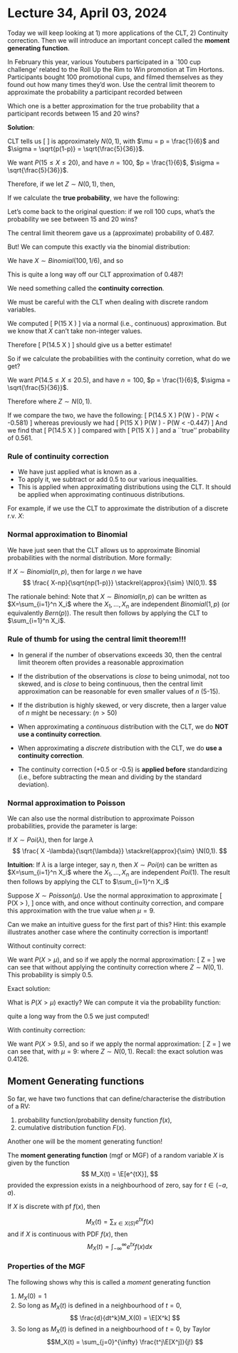 # Lecture 34, April 03, 2024

Today we will keep looking at 1) more applications of the CLT, 2) Continuity correction. Then we will introduce an important concept called the **moment generating function**.

::: {.example}
In February this year, various Youtubers participated in a `100 cup challenge' related to the Roll Up the Rim to Win promotion at Tim Hortons. Participants bought 100 promotional cups, and filmed themselves as they found out how many times they'd won. Use the central limit theorem to approximate the probability a participant recorded between
\begin{enumerate}
    \item 15 and 20 wins (inclusive). 
    \item 14.5 and 20.5 wins (inclusive).
\end{enumerate}

Which one is a better approximation for the true probability that a participant records between 15 and 20 wins?

**Solution**: 
\begin{itemize}
\item Let $X_i \sim Binomial\left(1, \frac{1}{6}\right)$, $i = 1, ..., 100$.
\item $E[X_i] = \frac{1}{6}$ and $Var(X_i) = \frac{1}{6}\left(1 - \frac{1}{6}\right) = \frac{5}{36}$
\item Then $X = S_n = \sum\limits_{i=1}^{100} X_i$ gives the total number of wins.
\end{itemize}

CLT tells us
\[
\frac{X - n\mu}{\sigma \sqrt{n}}
\]
is approximately $N(0,1)$, with $\mu = p = \frac{1}{6}$ and $\sigma = \sqrt{p(1-p)} = \sqrt{\frac{5}{36}}$.

\frametitle{Solution a)}
We want $P(15 \leq X \leq 20)$, and have $n = 100$, $p = \frac{1}{6}$, $\sigma = \sqrt{\frac{5}{36}}$.\bigskip

Therefore, if we let $Z\sim N(0,1)$, then, 
\begin{eqnarray*}
P(15 \leq X \leq 20) &=& P(X \leq 20) - P(X < 15)\\
&=& P\left(\frac{X - np}{\sqrt{np(1-p)}} \leq \frac{20 - np}{\sqrt{np(1-p)}}\right)\\
&& - P\left(\frac{X - np}{\sqrt{np(1-p)}} < \frac{15 - np}{\sqrt{np(1-p)}}\right)\\
&\approx& P\left(Z \leq 0.894 \right) - P\left(Z < -0.447\right)\\
&=& 0.487,
\end{eqnarray*}

If we calculate the **true probability**, we have the following:

Let's come back to the original question: if we roll 100 cups, what's the probability we see between 15 and 20 wins?\bigskip

The central limit theorem gave us a (approximate) probability of 0.487.\bigskip

But! We can compute this exactly via the binomial distribution:

We have $X \sim Binomial(100, 1/6)$, and so
\begin{eqnarray*}
P(15 \leq X \leq 20) &=& \sum\limits_{x = 15}^{20} {100 \choose x} \left(\frac{1}{6}\right)^x \left(1 - \frac{1}{6}\right)^{100-x}\\
&=& 0.561
\end{eqnarray*}

This is quite a long way off our CLT approximation of 0.487!

We need something called the **continuity correction**.


We must be careful with the CLT when dealing with discrete random variables.\bigskip

We computed
\[
P(15 \leq X \leq 20)
\]
via a normal (i.e., continuous) approximation. But we know that $X$ can't take non-integer values.\bigskip

Therefore
\[
P(14.5 \leq X \leq 20.5)
\]
should give us a better estimate!

So if we calculate the probabilities with the continuity corretion, what do we get?


We want $P(14.5 \leq X \leq 20.5)$, and have $n = 100$, $p = \frac{1}{6}$, $\sigma = \sqrt{\frac{5}{36}}$.\bigskip

Therefore
\begin{eqnarray*}
P(14.5 \leq X \leq 20.5) &=& P(X \leq 20.5) - P(X < 14.5)\\
&=& P\left(\frac{X - np}{\sqrt{np(1-p)}} \leq \frac{20.5 - np}{\sqrt{np(1-p)}}\right)\\
&& - P\left(\frac{X - np}{\sqrt{np(1-p)}} < \frac{14.5 - np}{\sqrt{np(1-p)}}\right)\\
&\approx& P\left(Z \leq 1.029 \right) - P\left(Z < -0.581\right)\\
&=& 0.568. 
\end{eqnarray*}
where $Z \sim N(0,1)$.

If we compare the two, we have the following:
\[
P(14.5 \leq X \leq 20.5) \approx P\left(W \leq 1.029 \right) - P\left(W < -0.581\right)
\]
whereas previously we had
\[
P(15 \leq X \leq 20) \approx P\left(W \leq 0.894 \right) - P\left(W < -0.447\right)
\]
And we find that
\[
P(14.5 \leq X \leq 20.5) \approx 0.568
\]
compared with
\[
P(15 \leq X \leq 20) \approx 0.487
\]
and a ``true'' probability of 0.561.
:::

### Rule of continuity correction

*  We have just applied what is known as a \textbf{continuity correction}.
* To apply it, we subtract or add 0.5 to our various inequalities.
* This is applied when approximating \textbf{discrete} distributions using the CLT.\item It should \textbf{not} be applied when approximating continuous distributions.

For example, if we use the CLT to approximate the distribution of a discrete r.v. $X$:

\begin{itemize}
\item For $P(a \leq X \leq b)$, compute $P(a - 0.5 \leq X \leq b + 0.5)$
\item For $P(X < b)$, compute $P(X < b - 0.5)$
\item For $P(X = x)$, compute $P(x - 0.5 \leq X \leq x + 0.5)$
\end{itemize}


### Normal approximation to Binomial

We have just seen that the CLT allows us to approximate Binomial probabilities with the normal distribution. More formally:

::: {.theorem}
If $X \sim Binomial(n,p)$, then for large $n$ we have
    $$
\frac{ X-np}{\sqrt{np(1-p)}} \stackrel{approx}{\sim} \N(0,1).
$$
:::
The rationale behind: Note that  $X\sim Binomial(n,p)$ can be written as $X=\sum_{i=1}^n X_i$ where the $X_1,\dots,X_n$ are independent $Binomial(1, p)$ (or equivalently $Bern(p)$). The result then follows by applying the CLT to $\sum_{i=1}^n X_i$.

### Rule of thumb for using the central limit theorem!!!

+ In general if the number of observations exceeds 30, then the central limit theorem often provides a reasonable approximation
+ If the distribution of the observations is *close* to being unimodal, not too skewed, and is *close* to being continuous, then the central limit approximation can be reasonable for even smaller values of $n$ (5-15).
+ If the distribution is highly skewed, or very discrete, then a larger value of $n$ might be necessary: ($n>50$) 
+ When approximating a *continuous* distribution with the CLT, we do **NOT use a continuity correction**.
+ When approximating a *discrete* distribution with the CLT, we do **use a continuity correction**.

+ The continuity correction (+0.5 or -0.5) is **applied before** standardizing (i.e., before subtracting the mean and dividing by the standard deviation). 


### Normal approximation to Poisson

We can also use the normal distribution to approximate Poisson probabilities, provide the parameter is large:

::: {.theorem}
If $X  \sim Poi(\lambda)$, then for large $\lambda$
$$
\frac{ X -\lambda}{\sqrt{\lambda}} \stackrel{approx}{\sim} \N(0,1).
$$
:::

**Intuition**: If $\lambda$ is a large integer, say $n$, then $X\sim Poi(n)$ can be written as $X=\sum_{i=1}^n X_i$ where the $X_1,\dots,X_n$ are independent $Poi(1)$. The result then follows by applying the CLT to $\sum_{i=1}^n X_i$ 


::: {.example}
Suppose $X \sim Poisson(\mu)$. Use the normal approximation to approximate
\[
P(X > \mu),
\]
once with, and once without continuity correction, and compare this approximation with the true value when $\mu = 9$.

Can we make an intuitive guess for the first part of this? Hint: this example illustrates another case where the continuity correction is important!

Without continuity correct:

We want $P(X > \mu)$, and so if we apply the normal approximation:
\[
Z = \frac{X - \mu}{\sqrt{\mu}}
\]
we can see that without applying the continuity correction 
\begin{eqnarray*}
P(X > \mu) &=& P\left(\frac{X - \mu}{\sqrt{\mu}} > \frac{\mu - \mu}{\sqrt{\mu}}\right)\\
&\approx& P(Z > 0),
\end{eqnarray*}
where $Z \sim N(0,1)$. This probability is simply 0.5.

Exact solution:

What is $P(X > \mu)$ exactly? We can compute it via the probability function:

\begin{eqnarray*}
P(X > 9) &=& 1 - P(X \leq \mu)\\
&=& 1 - \left(e^{-9} + 9e^{-9} + ... + \frac{9^9}{9!}e^{-9}\right)\\
&=& 0.4126
\end{eqnarray*} quite a long way from the 0.5 we just computed!

With continuity correction:

We want $P(X > 9.5)$, and so if we apply the normal approximation:
\[
Z = \frac{X - \mu}{\sqrt{\mu}}
\]
we can see that, with $\mu = 9$:
\begin{eqnarray*}
P(X > 9.5) &=& P\left(\frac{X - \mu}{\sqrt{\mu}} > \frac{9.5 - \mu}{\sqrt{\mu}}\right)\\
&\approx& P(Z > 0.17) = 0.432
\end{eqnarray*}
where $Z \sim N(0,1)$. Recall: the exact solution was 0.4126.

:::

## Moment Generating functions

So far, we have two functions that can define/characterise the distribution of a RV:

1. probability function/probability density function $f(x)$,
2. cumulative distribution function $F(x)$.
    
Another one will be the moment generating function!

::: {.definition name="Moment generating function"}
The **moment generating function** (mgf or MGF) of a random variable $X$ is given by the function 
$$
  M_X(t) = \E[e^{tX}], 
$$
provided the expression exists in a neighbourhood of zero, say for $t\in(-a,a)$. 
:::
 

 If $X$ is discrete with pf $f(x)$, then

$$
M_X(t) = \sum_{x \in X(S) }e^{tx}f(x) 
$$
and if $X$ is continuous with PDF $f(x)$, then 
$$
M_X(t) = \int_{-\infty}^{\infty}e^{tx}f(x)dx 
$$
    
### Properties of the MGF

The following shows why this is called a *moment* generating function 

1. $M_X(0)=1$ 
2. So long as $M_X(t)$ is defined in a neighbourhood of $t=0$,
      $$
      \frac{d}{dt^k}M_X(0) = \E[X^k]
      $$
3. So long as $M_X(t)$ is defined in a neighbourhood of $t=0$, by Taylor 
      $$M_X(t) = \sum_{j=0}^{\infty} \frac{t^j\E[X^j]}{j!} $$
